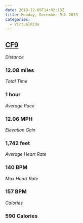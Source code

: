 ```yaml
---
date: 2019-12-09T14:02:13Z
title: Monday, December 9th 2019
categories:
  - VirtualRide
---
```

## [CF9](https://www.strava.com/activities/2921882643)

_Distance_

### 12.08 miles

_Total Time_

### 1 hour

_Average Pace_

### 12.06 MPH

_Elevation Gain_

### 1,742 feet

_Average Heart Rate_

### 140 BPM

_Max Heart Rate_

### 157 BPM

_Calories_

### 590 Calories